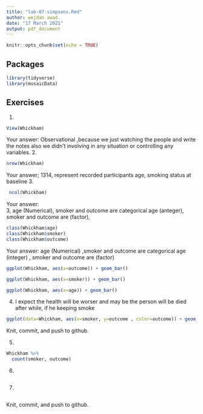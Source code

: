 ```yaml
---
title: "lab-07-simpsons.Rmd"
author: wejdan awad.
date: "17 March 2021"
output: pdf_document
---
```


```r
knitr::opts_chunk$set(echo = TRUE)
```

## Packages

```r
library(tidyverse) 
library(mosaicData)
```


## Exercises


1.  
```r
View(Whickham)
```
    
Your answer:
Observational ,because we just watching the people and write the notes also we didn't involving in any situation or controlling any variables.
2.  
```r
nrow(Whickham)
```

Your answer;
1314, represent recorded participants age, smoking status at baseline 
3.  

```r
 ncol(Whickham)
```

Your answer:  
3, age (Numerical), smoker and outcome are categorical 
age (anteger), smoker and outcome are  (factor),
```r
class(Whickham$age)
class(Whickham$smoker)
class(Whickham$outcome)
```

Your answer: 
age (Numerical) ,smoker and outcome are categorical 
age (integer) , smoker and outcome are (factor)

```r
ggplot(Whickham, aes(x=outcome)) + geom_bar()
```


```r
ggplot(Whickham, aes(x=smoker)) + geom_bar()
```

```r
ggplot(Whickham, aes(x=age)) + geom_bar()
```


4. 
I expect the health will be worser and may be the person will be died after while, if he keeping smoke 
```r
ggplot(data=Whickham, aes(x=smoker, y=outcome , color=outcome)) + geom_bar(stat="identity" )
```

Knit, commit, and push to github.

5. 

```r
Whickham %>%
  count(smoker, outcome)
```

6.

```r

```

7. 

```r

```

Knit, commit, and push to github.